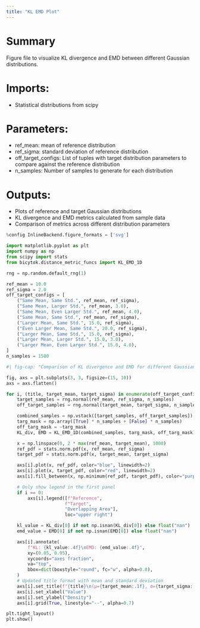 ```yaml
---
title: "KL EMD Plot"
---
```


# Summary
Figure file to visualize KL divergence and EMD between different Gaussian distributions.

# Imports:
- Statistical distributions from scipy

# Parameters:
- ref_mean: mean of reference distribution
- ref_sigma: standard deviation of reference distribution
- off_target_configs: List of tuples with target distribution parameters to compare against the reference distribution
- n_samples: Number of samples to generate for each distribution

# Outputs:
- Plots of reference and target Gaussian distributions
- KL divergence and EMD metrics calculated from sample data
- Comparison of metrics across different distribution parameters

```python
%config InlineBackend.figure_formats = ['svg']

import matplotlib.pyplot as plt
import numpy as np
from scipy import stats
from bicytok.distance_metric_funcs import KL_EMD_1D

rng = np.random.default_rng(1)

ref_mean = 10.0
ref_sigma = 2.0
off_target_configs = [
    ("Same Mean, Same Std.", ref_mean, ref_sigma),
    ("Same Mean, Larger Std.", ref_mean, 3.0),
    ("Same Mean, Even Larger Std.", ref_mean, 4.0),
    ("Same Mean, Same Std.", ref_mean, ref_sigma),
    ("Larger Mean, Same Std.", 15.0, ref_sigma),
    ("Even Larger Mean, Same Std.", 20.0, ref_sigma),
    ("Larger Mean, Same Std.", 15.0, ref_sigma),
    ("Larger Mean, Larger Std.", 15.0, 3.0),
    ("Larger Mean, Even Larger Std.", 15.0, 4.0),
]
n_samples = 1500
```

```python
#| fig-cap: "Comparison of KL divergence and EMD for different Gaussian distributions"

fig, axs = plt.subplots(3, 3, figsize=(15, 10))
axs = axs.flatten()

for i, (title, target_mean, target_sigma) in enumerate(off_target_configs):
    target_samples = rng.normal(ref_mean, ref_sigma, n_samples)
    off_target_samples = rng.normal(target_mean, target_sigma, n_samples)

    combined_samples = np.vstack([target_samples, off_target_samples]).reshape(-1, 1)
    targ_mask = np.array([True] * n_samples + [False] * n_samples)
    off_targ_mask = ~targ_mask
    KL_div, EMD = KL_EMD_1D(combined_samples, targ_mask, off_targ_mask)

    x = np.linspace(0, 2 * max(ref_mean, target_mean), 1000)
    ref_pdf = stats.norm.pdf(x, ref_mean, ref_sigma)
    target_pdf = stats.norm.pdf(x, target_mean, target_sigma)

    axs[i].plot(x, ref_pdf, color="blue", linewidth=2)
    axs[i].plot(x, target_pdf, color="red", linewidth=2)
    axs[i].fill_between(x, np.minimum(ref_pdf, target_pdf), color="purple", alpha=0.3)

    # Only show legend in the first panel
    if i == 0:
        axs[i].legend([f"Reference", 
                      f"Target",
                      "Overlapping Area"],
                      loc="upper right")

    kl_value = KL_div[0] if not np.isnan(KL_div[0]) else float("nan")
    emd_value = EMD[0] if not np.isnan(EMD[0]) else float("nan")

    axs[i].annotate(
        f"KL: {kl_value:.4f}\nEMD: {emd_value:.4f}",
        xy=(0.05, 0.95),
        xycoords="axes fraction",
        va="top",
        bbox=dict(boxstyle="round", fc="w", alpha=0.8),
    )
    # Updated title format with mean and standard deviation
    axs[i].set_title(f"{title}\n(μ={target_mean:.1f}, σ={target_sigma:.1f})")
    axs[i].set_xlabel("Value")
    axs[i].set_ylabel("Density")
    axs[i].grid(True, linestyle="--", alpha=0.7)

plt.tight_layout()
plt.show()
```
